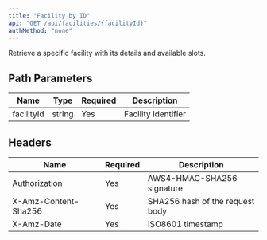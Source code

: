 ```yaml
---
title: "Facility by ID"
api: "GET /api/facilities/{facilityId}"
authMethod: "none"
---
```


Retrieve a specific facility with its details and available slots.

## Path Parameters


| Name | Type | Required | Description |
| --- | --- | --- | --- |
| facilityId | string | Yes | Facility identifier |


## Headers


| Name | Required | Description |
| --- | --- | --- |
| Authorization | Yes | AWS4-HMAC-SHA256 signature |
| X-Amz-Content-Sha256 | Yes | SHA256 hash of the request body |
| X-Amz-Date | Yes | ISO8601 timestamp |

